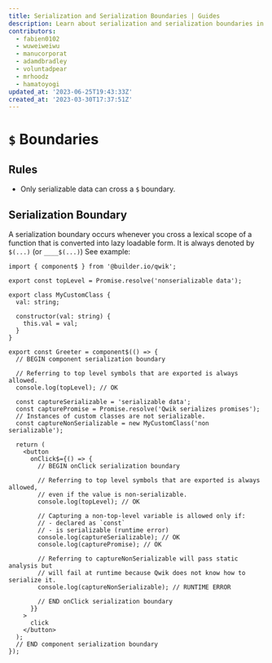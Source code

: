 ```yaml
---
title: Serialization and Serialization Boundaries | Guides
description: Learn about serialization and serialization boundaries in Qwik, the process of converting data into a format that can be stored or transmitted.
contributors:
  - fabien0102
  - wuweiweiwu
  - manucorporat
  - adamdbradley
  - voluntadpear
  - mrhoodz
  - hamatoyogi
updated_at: '2023-06-25T19:43:33Z'
created_at: '2023-03-30T17:37:51Z'
---
```


# `$` Boundaries

## Rules

- Only serializable data can cross a `$` boundary.

## Serialization Boundary

A serialization boundary occurs whenever you cross a lexical scope of a function that is converted into lazy loadable form. It is always denoted by `$(...)` (or `____$(...)`) See example:

```tsx
import { component$ } from '@builder.io/qwik';

export const topLevel = Promise.resolve('nonserializable data');

export class MyCustomClass {
  val: string;

  constructor(val: string) {
    this.val = val;
  }
}

export const Greeter = component$(() => {
  // BEGIN component serialization boundary

  // Referring to top level symbols that are exported is always allowed.
  console.log(topLevel); // OK

  const captureSerializable = 'serializable data';
  const capturePromise = Promise.resolve('Qwik serializes promises');
  // Instances of custom classes are not serializable.
  const captureNonSerializable = new MyCustomClass('non serializable');

  return (
    <button
      onClick$={() => {
        // BEGIN onClick serialization boundary

        // Referring to top level symbols that are exported is always allowed,
        // even if the value is non-serializable.
        console.log(topLevel); // OK

        // Capturing a non-top-level variable is allowed only if:
        // - declared as `const`
        // - is serializable (runtime error)
        console.log(captureSerializable); // OK
        console.log(capturePromise); // OK

        // Referring to captureNonSerializable will pass static analysis but
        // will fail at runtime because Qwik does not know how to serialize it.
        console.log(captureNonSerializable); // RUNTIME ERROR

        // END onClick serialization boundary
      }}
    >
      click
    </button>
  );
  // END component serialization boundary
});
```
